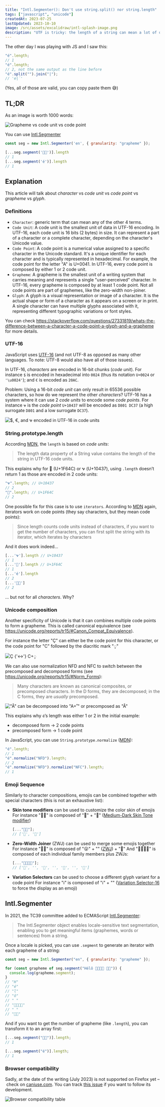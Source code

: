 ```yaml
---
title: "Intl.Segmenter(): Don't use string.split() nor string.length"
tags: ["javascript", "unicode"]
createdAt: 2023-07-25
lastUpdated: 2023-10-10
image: /src/assets/excalidraw/intl-splash-image.png
description: "UTF is tricky: the length of a string can mean a lot of different things based on whether you want the number of code points, code units, and graphemes. What are the differences, and how can we navigate through those using JavaScript?"
---
```


The other day I was playing with JS and I saw this:

```js
"é".length;
// 1
"é".length;
// 2, not the same output as the line before
"é".split("").join("|");
// 'e|́'
```

(Yes, all of those are valid, you can copy paste them 😅)

## TL;DR

As an image is worth 1000 words:

![Grapheme vs code unit vs code point](@assets/excalidraw/intl-splash-image.png)

You can use [Intl.Segmenter](https://developer.mozilla.org/en-US/docs/Web/JavaScript/Reference/Global_Objects/Intl/Segmenter)

```js
const seg = new Intl.Segmenter('en', { granularity: "grapheme" });

[...seg.segment('🙌🏾')].length
// 1
[...seg.segment('é')].length
// 1
```

## Explanation

This article will talk about _character_ vs _code unit_ vs _code point_ vs _grapheme_ vs _glyph_.

### Definitions

- `Character`: generic term that can mean any of the other 4 terms.
- `Code Unit`: A code unit is the smallest unit of data in UTF-16 encoding. In UTF-16, each code unit is 16 bits (2 bytes) in size. It can represent a part of a character or a complete character, depending on the character's Unicode value.
- `Code Point`: A code point is a numerical value assigned to a specific character in the Unicode standard. It's a unique identifier for each character and is typically represented in hexadecimal. For example, the code point for the letter "A" is U+0041. In UTF-16, every code point is composed by either 1 or 2 code unit.
- `Grapheme`: A grapheme is the smallest unit of a writing system that carries meaning and represents a single "user-perceived" character. In UTF-16, every grapheme is composed by at least 1 code point. Not all code points are part of graphemes, like the zero-width non-joiner.
- `Glyph`: A glyph is a visual representation or image of a character. It is the actual shape or form of a character as it appears on a screen or in print. A single character can have multiple glyphs associated with it, representing different typographic variations or font styles.

You can check https://stackoverflow.com/questions/27331819/whats-the-difference-between-a-character-a-code-point-a-glyph-and-a-grapheme for more details.

### UTF-16

JavaScript uses [UTF-16](https://en.wikipedia.org/wiki/UTF-16) (and not UTF-8 as opposed as many other languages. To note: UTF-8 would also have all of those issues).

In UTF-16, _characters_ are encoded in 16-bit chunks (_code unit_). For instance `$` is encoded in hexadecimal into `0024` (thus its notation `U+0024` or `'\u0024'`); and `€` is encoded as `20AC`.

Problem: Using a 16-bit _code unit_ can only result in 65536 possible characters, so how do we represent the other _characters_? UTF-16 has a system where it can use 2 _code units_ to encode some _code points_. For instance `𐐷` is the _code point_ `U+10437` will be encoded as `D801 DC37` (a high surrogate `D801` and a low surrogate `DC37`).

![$, €, and 𐐷 encoded in UTF-16 in code units](@assets/sd3zmt59k7stx73bffh2.png)

### String.prototype.length

According [MDN](https://developer.mozilla.org/en-US/docs/Web/JavaScript/Reference/Global_Objects/String/length), the `length` is based on _code units_:

> The length data property of a String value contains the length of the string in UTF-16 code units.

This explains why for 🙌 (U+1F64C) or 𐐷 (U+10437), using `.length` doesn’t return 1 as those are encoded in 2 code units:

```js
"𐐷".length; // U+10437
// 2
"🙌".length; // U+1F64C
// 2
```

One possible fix for this case is to use `iterators`. According to [MDN](https://developer.mozilla.org/en-US/docs/Web/JavaScript/Reference/Global_Objects/String/length) again, iterators work on code points (they say characters, but they mean code points):

> Since length counts code units instead of characters, if you want to get the number of characters, you can first split the string with its iterator, which iterates by characters

And it does work indeed…

```js
[...'𐐷'].length // U+10437
// 1
[...'🙌'].length // U+1F64C
// 1
[...'é'].length
// 2
[...'🙌🏾']
// 2
```

… but not for all _characters_. Why?

### Unicode composition

Another specificity of Unicode is that it can combines multiple code points to form a grapheme. This is called canonical equivalence (see https://unicode.org/reports/tr15/#Canon_Compat_Equivalence).

For instance the letter "Ç" can either be the code point for this character, or the code point for "C" followed by the diacritic mark "◌̧"

![Ç {'<->'} C+◌̧](@assets/5dhf9yjoybqftvm6l3a7.png)

We can also use normalization NFD and NFC to switch between the precomposed and decomposed forms (see https://unicode.org/reports/tr15/#Norm_Forms):

> Many characters are known as canonical composites, or precomposed characters. In the D forms, they are decomposed; in the C forms, they are _usually_ precomposed.

!["Å" can be decomposed into "A+̊ " or precomposed as "Å"](@assets/uxrpqqryzmd2ol5od655.png)

This explains why `é`’s length was either 1 or 2 in the initial example:

- decomposed form → 2 code points
- precomposed form → 1 code point

In JavaScript, you can use `String.prototype.normalize` ([MDN](https://developer.mozilla.org/en-US/docs/Web/JavaScript/Reference/Global_Objects/String/normalize)):

```js
"é".length;
// 1
"é".normalize("NFD").length;
// 2
"é".normalize("NFD").normalize("NFC").length;
// 1
```

### Emoji Sequence

Similarly to character compositions, emojis can be combined together with special characters (this is not an exhaustive list):

- **Skin tone modifiers** can be used to customize the color skin of emojis
  For instance "🙌🏾" is composed of "🙌" + "🏾" ([Medium-Dark Skin Tone modifier](https://emojipedia.org/medium-dark-skin-tone/))

  ```js
  [..."🙌🏾"];
  // ['🙌', '🏾']
  ```

- **Zero-Width Joiner** (ZWJ) can be used to merge some emojis together
  For instance "😮‍💨" is composed of "😮" + "‍" ([ZWJ](https://emojipedia.org/zero-width-joiner/)) + "💨"
  And "👩‍👩‍👧‍👦" is composed of each individual family members plus ZWJs:

  ```js
  [..."👩‍👩‍👧‍👦"];
  // ['👩', '‍', '👩', '‍', '👧', '‍', '👦']
  ```

- **Variation Selectors** can be used to choose a different glyph variant for a code point
  For instance "ℹ️" is composed of "ℹ" + "️" ([Variation Selector-16](https://emojipedia.org/variation-selector-16/) to force the display as an emoji)

## Intl.Segmenter

In 2021, the TC39 committee added to ECMAScript [Intl.Segmenter](https://developer.mozilla.org/en-US/docs/Web/JavaScript/Reference/Global_Objects/Intl/Segmenter):

> The Intl.Segmenter object enables locale-sensitive text segmentation, enabling you to get meaningful items (graphemes, words or sentences) from a string.

Once a locale is picked, you can use `.segment` to generate an iterator with each grapheme of a string:

```js
const seg = new Intl.Segmenter("en", { granularity: "grapheme" });

for (const grapheme of seg.segment("Hélô 👩‍👩‍👧‍👦 🙌🏾")) {
  console.log(grapheme.segment);
}
// "H"
// "é"
// "l"
// "ô"
// " "
// "👩‍👩‍👧‍👦"
// " "
// "🙌🏾"
```

And if you want to get the number of grapheme (like `.length`), you can transform it to an array first:

```js
[...seg.segment("🙌🏾")].length;
// 1

[...seg.segment("é")].length;
// 1
```

### Browser compatibility

Sadly, at the date of the writing (July 2023) is not supported on Firefox yet – check on [caniuse.com](https://caniuse.com/mdn-javascript_builtins_intl_segmenter). You can track [this issue](https://bugzilla.mozilla.org/show_bug.cgi?id=1423593) if you want to follow its development.

![Browser compatibility table](@assets/be4uvsnzw835ppsh6tqq.png)
